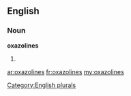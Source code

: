 ==English==

===Noun===
'''oxazolines'''

# {{plural of|[[oxazoline]]}}

[[Category:English plurals]]

[[ar:oxazolines]]
[[fr:oxazolines]]
[[my:oxazolines]]